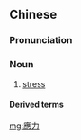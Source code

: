 {{also|应力}}
==Chinese==
{{zh-forms|s=应力}}

===Pronunciation===
{{zh-pron
|m=yìnglì
|cat=n
}}

===Noun===
{{zh-noun}}

# {{lb|zh|physics}} [[stress]]

====Derived terms====
{{zh-der|殘留應力|剩餘應力}}

[[mg:應力]]